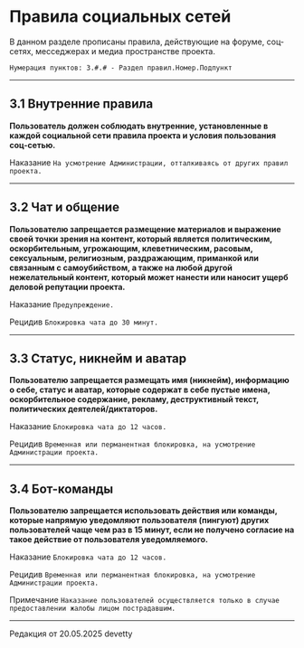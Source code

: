 # Правила социальных сетей

В данном разделе прописаны правила, действующие на форуме, соц-сетях, месседжерах и медиа пространстве проекта.

```Нумерация пунктов: 3.#.# - Раздел правил.Номер.Подпункт```

--------

## 3.1 Внутренние правила

**Пользователь должен соблюдать внутренние, установленные в каждой социальной сети правила проекта и условия пользования соц-сетью.**

<Badge bgColor="#FF3333" textColor="#FFFFFF">Наказание</Badge> ```На усмотрение Администрации, отталкиваясь от других правил проекта.```

--------

## 3.2 Чат и общение

**Пользователю запрещается размещение материалов и выражение своей точки зрения на контент, который является политическим, оскорбительным, угрожающим, клеветническим, расовым, сексуальным, религиозным, раздражающим, приманкой или связанным с самоубийством, а также на любой другой нежелательный контент, который может нанести или наносит ущерб деловой репутации проекта.**

<Badge bgColor="#FF3333" textColor="#FFFFFF">Наказание</Badge> ```Предупреждение.```

<Badge bgColor="#FF3333" textColor="#FFFFFF">Рецидив</Badge> ```Блокировка чата до 30 минут.```

--------

## 3.3 Статус, никнейм и аватар

**Пользователю запрещается размещать имя (никнейм), информацию о себе, статус и аватар, которые содержат в себе пустые имена, оскорбительное содержание, рекламу, деструктивный текст, политических деятелей/диктаторов.**

<Badge bgColor="#FF3333" textColor="#FFFFFF">Наказание</Badge> ```Блокировка чата до 12 часов.```

<Badge bgColor="#FF3333" textColor="#FFFFFF">Рецидив</Badge> ```Временная или перманентная блокировка, на усмотрение Администрации проекта.```

--------

## 3.4 Бот-команды

**Пользователю запрещается использовать действия или команды, которые напрямую уведомляют пользователя (пингуют) других пользователей чаще чем раз в 15 минут, если не получено согласие на такое действие от пользователя уведомляемого.**

<Badge bgColor="#FF3333" textColor="#FFFFFF">Наказание</Badge> ```Блокировка чата до 12 часов.```

<Badge bgColor="#FF3333" textColor="#FFFFFF">Рецидив</Badge> ```Временная или перманентная блокировка, на усмотрение Администрации проекта.```

<Badge bgColor="#118823" textColor="#FFFFFF">Примечание</Badge> ```Наказание пользователей осуществляется только в случае предоставлении жалобы лицом пострадавшим.```

--------

<Badge bgColor="#ffad47" textColor="#000000">Редакция от 20.05.2025</Badge> <Badge bgColor="#88bfbd" textColor="#000000">devetty</Badge>